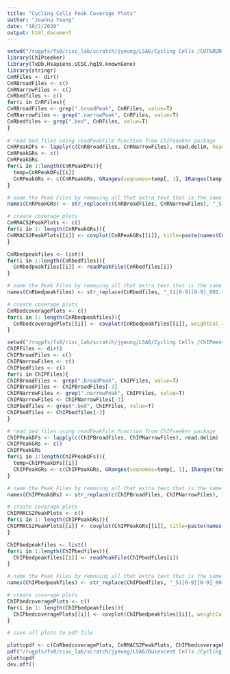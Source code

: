 ```yaml
---
title: "Cycling Cells Peak Coverage Plots"
author: "Joanna Yeung"
date: "10/2/2020"
output: html_document
---
```


```r
setwd("/rugpfs/fs0/risc_lab/scratch/jyeung/LSA6/Cycling Cells /CUT&RUN Peaks/")
library(ChIPseeker)
library(TxDb.Hsapiens.UCSC.hg19.knownGene)
library(stringr)
CnRFiles <- dir()
CnRBroadFiles <- c()
CnRNarrowFiles <- c()
CnRbedfiles <- c()
for(i in CnRFiles){
CnRBroadFiles <- grep(".broadPeak", CnRFiles, value=T)
CnRNarrowFiles <- grep(".narrowPeak", CnRFiles, value=T)
CnRbedfiles <- grep(".bed", CnRFiles, value=T)
}
                                 
# read bed files using readPeakFile function from ChIPseeker package
CnRPeakDFs <- lapply(c(CnRBroadFiles, CnRNarrowFiles), read.delim, header=F)
CnRPeakGRs <- c()
CnRPeakGRs
for(i in 1:length(CnRPeakDFs)){
  temp=CnRPeakDFs[[i]]
  CnRPeakGRs <- c(CnRPeakGRs, GRanges(seqnames=temp[, 1], IRanges(temp[, 2], temp[, 3])))
}

# name the Peak Files by removing all that extra text that is the same for each sample. 
names(CnRPeakGRs) <- str_replace(c(CnRBroadFiles, CnRNarrowFiles), "_S1[0-9][0-9]_001.trim.st.all.blft.qft.rmdup.bam_peaks.", "")

# create coverage plots 
CnRMACS2PeakPlots <- c()
for(i in 1: length(CnRPeakGRs)){
CnRMACS2PeakPlots[[i]] <- covplot(CnRPeakGRs[[i]], title=paste(names(CnRPeakGRs)[i], "over Chromosomes"))
}

CnRbedpeakfiles <- list()
for(i in 1:length(CnRbedfiles)){
  CnRbedpeakfiles[[i]] <- readPeakFile(CnRbedfiles[i])
}

# name the Peak Files by removing all that extra text that is the same for each sample. 
names(CnRbedpeakfiles) <- str_replace(CnRbedfiles, "_S1[0-9][0-9]_001.trim.st.all.blft.qft.rmdup.atac.bam_summits.bed", "")

# create coverage plots 
CnRbedcoveragePlots <- c()
for(i in 1: length(CnRbedpeakfiles)){
  CnRbedcoveragePlots[[i]] <- covplot(CnRbedpeakfiles[[i]], weightCol = "V5", title=paste(names(CnRbedpeakfiles)[i], "Summits Bed over Chromosomes"))
}

```

```r
setwd("/rugpfs/fs0/risc_lab/scratch/jyeung/LSA6/Cycling Cells /ChIPmentation Peaks")
ChIPFiles <- dir()
ChIPBroadFiles <- c()
ChIPNarrowFiles <- c()
ChIPbedfiles <- c()
for(i in ChIPFiles){
ChIPBroadFiles <- grep(".broadPeak", ChIPFiles, value=T)
ChIPBroadFiles <- ChIPBroadFiles[-3]
ChIPNarrowFiles <- grep(".narrowPeak", ChIPFiles, value=T)
ChIPNarrowFiles <- ChIPNarrowFiles[-3]
ChIPbedfiles <- grep(".bed", ChIPFiles, value=T)
ChIPbedfiles <- ChIPbedfiles[-3]
}

# read bed files using readPeakFile function from ChIPseeker package
ChIPPeakDFs <- lapply(c(ChIPBroadFiles, ChIPNarrowFiles), read.delim)
ChIPPeakGRs <- c()
ChIPPeakGRs
for(i in 1:length(ChIPPeakDFs)){
  temp=ChIPPeakDFs[[i]]
  ChIPPeakGRs <- c(ChIPPeakGRs, GRanges(seqnames=temp[, 1], IRanges(temp[, 2], temp[, 3])))
}

# name the Peak Files by removing all that extra text that is the same for each sample. 
names(ChIPPeakGRs) <- str_replace(c(ChIPBroadFiles, ChIPNarrowFiles), "_S1[0-9][0-9]_001.trim.st.all.blft.qft.rmdup.bam_peaks.", "")

# create coverage plots 
ChIPMACS2PeakPlots <- c()
for(i in 1: length(ChIPPeakGRs)){
ChIPMACS2PeakPlots[[i]] <- covplot(ChIPPeakGRs[[i]], title=paste(names(ChIPPeakGRs)[i], "over Chromosomes"))
}

ChIPbedpeakfiles <- list()
for(i in 1:length(ChIPbedfiles)){
  ChIPbedpeakfiles[[i]] <- readPeakFile(ChIPbedfiles[i])
}

# name the Peak Files by removing all that extra text that is the same for each sample. 
names(ChIPbedpeakfiles) <- str_replace(ChIPbedfiles, "_S1[0-9][0-9]_001.trim.st.all.blft.qft.rmdup.atac.bam_summits.bed", "")

# create coverage plots 
ChIPbedcoveragePlots <- c()
for(i in 1: length(ChIPbedpeakfiles)){
  ChIPbedcoveragePlots[[i]] <- covplot(ChIPbedpeakfiles[[i]], weightCol = "V5", title=paste(names(ChIPbedpeakfiles)[i], "Summits Bed over Chromosomes"))
}
```

```r
# save all plots to pdf file

plottopdf <- c(CnRbedcoveragePlots, CnRMACS2PeakPlots, ChIPbedcoveragePlots, ChIPMACS2PeakPlots)
pdf("/rugpfs/fs0/risc_lab/scratch/jyeung/LSA6/Quiescent Cells /Cycling Coverage Plots.pdf", width=8, height=11)
plottopdf
dev.off()
```